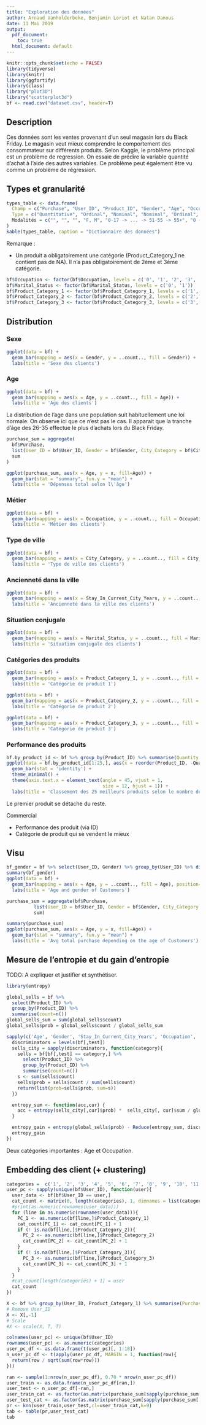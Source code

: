 ```yaml
---
title: "Exploration des données"
author: Arnaud Vanholderbeke, Benjamin Loriot et Natan Danous
date: 11 Mai 2019
output:
  pdf_document:
    toc: true
  html_document: default
---
```


```r
knitr::opts_chunk$set(echo = FALSE)
library(tidyverse)
library(knitr)
library(ggfortify)
library(class)
library("plot3D")
library("scatterplot3d")
bf <- read.csv("dataset.csv", header=T)
```

## Description
Ces données sont les ventes provenant d'un seul magasin lors du Black Friday.
Le magasin veut mieux comprendre le comportement des consommateur sur différents produits.
Selon Kaggle, le problème principal est un problème de regression. On essaie de prédire la variable quantité d'achat à l'aide des autres variables. Ce problème peut également être vu comme un problème de régression.

## Types et granularité

```r
types_table <- data.frame(
  Champ = c("Purchase", "User_ID", "Product_ID", "Gender", "Age", "Occupation", "City_Category", "Stay_In_Current_City_Years", "Marital_Status", "Product_Category_1", "Product_Category_2", "Product_Category_3"),
  Type = c("Quantitative", "Ordinal", "Nominal", "Nominal", "Ordinal", "Nominal", "Nominal", "Ordinal", "Nominal", "Nominal", "Nominal", "Nominal"),
  Modalités = c("", "", "", "F, M", "0-17 -> ... -> 51-55 -> 55+", "0 -> 20", "A, B, C", "0, 1, 2, 3, 4+", "0, 1", "1 -> 18", "2 -> 18 (avec NA)", "3 -> 18 (avec NA)")
)
kable(types_table, caption = "Dictionnaire des données")
```

Remarque :

- Un produit a obligatoirement une catégorie (Product_Category_1 ne contient pas de NA). Il n'a pas obligatoirement de 2ème et 3ème catégorie.

```r
bf$Occupation <- factor(bf$Occupation, levels = c('0', '1', '2', '3', '4', '5', '6', '7', '8', '9', '10', '11', '12', '13', '14', '15', '16', '17', '18', '19', '20'))
bf$Marital_Status <- factor(bf$Marital_Status, levels = c('0', '1'))
bf$Product_Category_1 <- factor(bf$Product_Category_1, levels = c('1', '2', '3', '4', '5', '6', '7', '8', '9', '10', '11', '12', '13', '14', '15', '16', '17', '18'))
bf$Product_Category_2 <- factor(bf$Product_Category_2, levels = c('2', '3', '4', '5', '6', '7', '8', '9', '10', '11', '12', '13', '14', '15', '16', '17', '18'))
bf$Product_Category_3 <- factor(bf$Product_Category_3, levels = c('3', '4', '5', '6', '7', '8', '9', '10', '11', '12', '13', '14', '15', '16', '17', '18'))
```

## Distribution

### Sexe

```r
ggplot(data = bf) +
  geom_bar(mapping = aes(x = Gender, y = ..count.., fill = Gender)) +
  labs(title = 'Sexe des clients')
```

### Age

```r
ggplot(data = bf) +
  geom_bar(mapping = aes(x = Age, y = ..count.., fill = Age)) +
  labs(title = 'Age des clients')
```

La distribution de l'age dans une population suit habituellement une loi normale. On observe ici que ce n'est pas le cas. Il apparait que la tranche d'âge des 26-35 effectue le plus d'achats lors du Black Friday.

```r
purchase_sum = aggregate(
  bf$Purchase,
  list(User_ID = bf$User_ID, Gender = bf$Gender, City_Category = bf$City_Category, Age = bf$Age),
  sum
)

ggplot(purchase_sum, aes(x = Age, y = x, fill=Age)) +
  geom_bar(stat = "summary", fun.y = "mean") +
  labs(title = 'Dépenses total selon l\'âge')
```

### Métier

```r
ggplot(data = bf) +
  geom_bar(mapping = aes(x = Occupation, y = ..count.., fill = Occupation)) +
  labs(title = 'Métier des clients')
```

### Type de ville

```r
ggplot(data = bf) +
  geom_bar(mapping = aes(x = City_Category, y = ..count.., fill = City_Category)) +
  labs(title = 'Type de ville des clients')
```

### Ancienneté dans la ville

```r
ggplot(data = bf) +
  geom_bar(mapping = aes(x = Stay_In_Current_City_Years, y = ..count.., fill = Stay_In_Current_City_Years)) +
  labs(title = 'Ancienneté dans la ville des clients')
```

### Situation conjugale

```r
ggplot(data = bf) +
  geom_bar(mapping = aes(x = Marital_Status, y = ..count.., fill = Marital_Status)) +
  labs(title = 'Situation conjugale des clients')
```

### Catégories des produits

```r
ggplot(data = bf) +
  geom_bar(mapping = aes(x = Product_Category_1, y = ..count.., fill = Product_Category_1)) +
  labs(title = 'Catégorie de produit 1')
```

```r
ggplot(data = bf) +
  geom_bar(mapping = aes(x = Product_Category_2, y = ..count.., fill = Product_Category_2)) +
  labs(title = 'Catégorie de produit 2')
```

```r
ggplot(data = bf) +
  geom_bar(mapping = aes(x = Product_Category_3, y = ..count.., fill = Product_Category_3)) +
  labs(title = 'Catégorie de produit 3')
```

### Performance des produits

```r
bf.by_product_id <- bf %>% group_by(Product_ID) %>% summarise(Quantity = n()) %>% arrange(desc(Quantity))
ggplot(data = bf.by_product_id[1:25,], aes(x = reorder(Product_ID, -Quantity), y = Quantity)) +
  geom_bar(stat = 'identity') +
  theme_minimal() +
  theme(axis.text.x = element_text(angle = 45, vjust = 1,
                                   size = 12, hjust = 1)) +
  labs(title = 'Classement des 25 meilleurs produits selon le nombre de ventes', x = 'Product ID', y = 'Quantité vendue')
```

Le premier produit se détache du reste.

Commercial

- Performance des produit (via ID)
- Catégorie de produit qui se vendent le mieux

## Visu

```r
bf_gender = bf %>% select(User_ID, Gender) %>% group_by(User_ID) %>% distinct()
summary(bf_gender)
ggplot(data = bf) +
  geom_bar(mapping = aes(x = Age, y = ..count.., fill = Age), position=position_dodge()) +
  labs(title = 'Age and gender of Customers')
```

```r
purchase_sum = aggregate(bf$Purchase,
          list(User_ID = bf$User_ID, Gender = bf$Gender, City_Category = bf$City_Category, Age = bf$Age),
          sum)

summary(purchase_sum)
ggplot(purchase_sum, aes(x = Age, y = x, fill=Age)) +
  geom_bar(stat = "summary", fun.y = "mean") +
  labs(title = 'Avg total purchase depending on the age of Customers')
```


## Mesure de l'entropie et du gain d'entropie

TODO: A expliquer et justifier et synthétiser.


```r
library(entropy)

global_sells = bf %>%
  select(Product_ID) %>%
  group_by(Product_ID) %>%
  summarise(count=n())
global_sells_sum = sum(global_sells$count)
global_sells$prob = global_sells$count / global_sells_sum

sapply(c('Age', 'Gender', 'Stay_In_Current_City_Years', 'Occupation', 'Marital_Status', 'City_Category'), function(test){
  discriminators = levels(bf[,test])
  sells_city = sapply(discriminators, function(category){
    sells = bf[bf[,test] == category,] %>%
      select(Product_ID) %>%
      group_by(Product_ID) %>%
      summarise(count=n())
    s <- sum(sells$count)
    sells$prob = sells$count / sum(sells$count)
    return(list(prob=sells$prob, sum=s))
  })

  entropy_sum <- function(acc,cur) {
    acc + entropy(sells_city[,cur]$prob) *  sells_city[, cur]$sum / global_sells_sum #
  }

  entropy_gain = entropy(global_sells$prob) - Reduce(entropy_sum, discriminators, 0)
  entropy_gain
})
```

Deux catégories importantes : Age et Occupation.

## Embedding des client (+ clustering)

```r
categories =  c('1', '2', '3', '4', '5', '6', '7', '8', '9', '10', '11', '12', '13', '14', '15', '16', '17', '18')
user_pc <- sapply(unique(bf$User_ID), function(user){
  user_data <- bf[bf$User_ID == user,]
  cat_count <- matrix(0, length(categories), 1, dimnames = list(categories, c(user)))
  #print(as.numeric(rownames(user_data)))
  for (line in as.numeric(rownames(user_data))){
    PC_1 <- as.numeric(bf[line,]$Product_Category_1)
    cat_count[PC_1] <- cat_count[PC_1] + 1
    if (! is.na(bf[line,]$Product_Category_2)){
      PC_2 <- as.numeric(bf[line,]$Product_Category_2)
      cat_count[PC_2] <- cat_count[PC_2] + 1
    }
    if (! is.na(bf[line,]$Product_Category_3)){
      PC_3 <- as.numeric(bf[line,]$Product_Category_3)
      cat_count[PC_3] <- cat_count[PC_3] + 1
    }
  }
  #cat_count[length(categories) + 1] = user
  cat_count
})
```
```r
X <- bf %>% group_by(User_ID, Product_Category_1) %>% summarise(Purchase = sum(Purchase)) %>% spread(key = Product_Category_1, value = Purchase, fill = 0)
# Remove User_ID
X <- X[,-1]
# Scale
#X <- scale(X, T, T)
```

```r
colnames(user_pc) <- unique(bf$User_ID)
rownames(user_pc) <- as.numeric(categories)
user_pc_df <- as.data.frame(t(user_pc)[, 1:18])
n_user_pc_df <- t(apply(user_pc_df, MARGIN = 1, function(row){
  return(row / sqrt(sum(row*row)))
}))
```

```r

ran <- sample(1:nrow(n_user_pc_df), 0.70 * nrow(n_user_pc_df))
user_train <- as.data.frame(n_user_pc_df[ran,])
user_test <- n_user_pc_df[-ran,]
user_train_cat <- as.factor(as.matrix(purchase_sum[sapply(purchase_sum['User_ID'], function(x) {x %in% rownames(user_train)}),]['Gender']))
user_test_cat <- as.factor(as.matrix(purchase_sum[sapply(purchase_sum['User_ID'], function(x) {x %in% rownames(user_test)}),]['Gender']))
pr <- knn(user_train,user_test,cl=user_train_cat,k=9)
tab <- table(pr,user_test_cat)
tab
```
